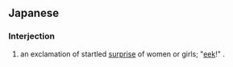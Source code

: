 ==Japanese==

===Interjection===
{{ja-pos|h|interjection|rom=kyā}}

# an exclamation of startled [[surprise]] of women or girls; "[[eek]]!" .